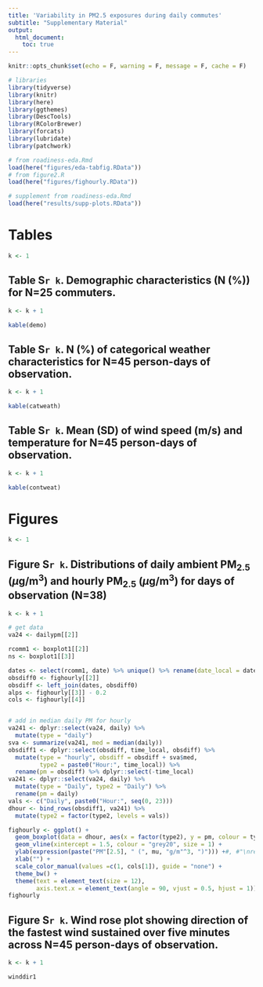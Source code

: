 ```yaml
---
title: 'Variability in PM2.5 exposures during daily commutes'
subtitle: "Supplementary Material"
output: 
  html_document:
    toc: true
---
```


```r
knitr::opts_chunk$set(echo = F, warning = F, message = F, cache = F)
```

```r
# libraries
library(tidyverse)
library(knitr)
library(here)
library(ggthemes)
library(DescTools)
library(RColorBrewer)
library(forcats)
library(lubridate)
library(patchwork)

# from roadiness-eda.Rmd
load(here("figures/eda-tabfig.RData"))
# from figure2.R
load(here("figures/fighourly.RData"))

# supplement from roadiness-eda.Rmd
load(here("results/supp-plots.RData"))

```

# Tables

```r
k <- 1
```

## Table S`r k`. Demographic characteristics (N (%)) for N=25 commuters.

```r
k <- k + 1
```


```r
kable(demo)
```




## Table S`r k`. N (%) of categorical weather characteristics for N=45 person-days of observation.

```r
k <- k + 1
```

```r
kable(catweath)
```



## Table S`r k`. Mean (SD) of wind speed (m/s) and temperature for N=45 person-days of observation.

```r
k <- k + 1
```

```r
kable(contweat)
```

# Figures

```r
k <- 1
```




## Figure S`r k`. Distributions of daily ambient PM$_{2.5}$ ($\mu$g/m$^3$) and hourly PM$_{2.5}$ ($\mu$g/m$^3$) for days of observation (N=38)

```r
k <- k + 1
```

```r
# get data
va24 <- dailypm[[2]]

rcomm1 <- boxplot1[[2]]
ns <- boxplot1[[3]]

dates <- select(rcomm1, date) %>% unique() %>% rename(date_local = date)
obsdiff0 <- fighourly[[2]]
obsdiff <- left_join(dates, obsdiff0)
alps <- fighourly[[3]] - 0.2
cols <- fighourly[[4]]


# add in median daily PM for hourly
va241 <- dplyr::select(va24, daily) %>% 
  mutate(type = "daily") 
sva <- summarize(va241, med = median(daily))
obsdiff1 <- dplyr::select(obsdiff, time_local, obsdiff) %>%
  mutate(type = "hourly", obsdiff = obsdiff + sva$med,
         type2 = paste0("Hour:", time_local)) %>%
  rename(pm = obsdiff) %>% dplyr::select(-time_local)
va241 <- dplyr::select(va24, daily) %>% 
  mutate(type = "Daily", type2 = "Daily") %>%
  rename(pm = daily)
vals <- c("Daily", paste0("Hour:", seq(0, 23)))
dhour <- bind_rows(obsdiff1, va241) %>%
  mutate(type2 = factor(type2, levels = vals))
```



```r
fighourly <- ggplot() +
  geom_boxplot(data = dhour, aes(x = factor(type2), y = pm, colour = type)) +
  geom_vline(xintercept = 1.5, colour = "grey20", size = 1) +
  ylab(expression(paste("PM"[2.5], " (", mu, "g/m"^3, ")"))) +#, #"\nrelative to daily average"))) +
  xlab("") +
  scale_color_manual(values =c(1, cols[1]), guide = "none") +
  theme_bw() +
  theme(text = element_text(size = 12),
        axis.text.x = element_text(angle = 90, vjust = 0.5, hjust = 1))
fighourly
```






## Figure S`r k`. Wind rose plot showing direction of the fastest wind sustained over five minutes across N=45 person-days of observation.

```r
k <- k + 1
```

```r
winddir1
```

